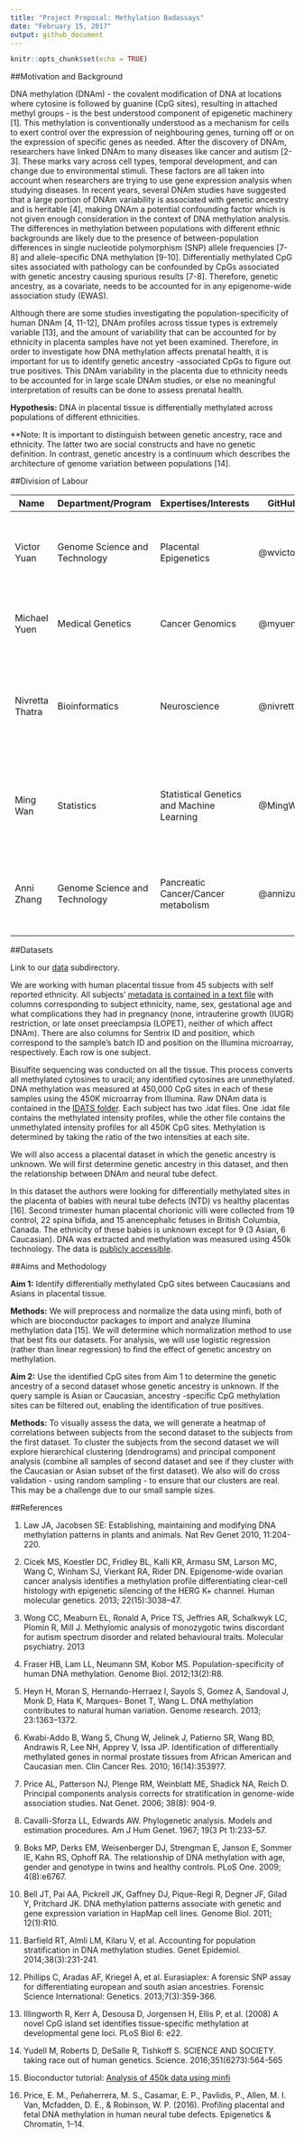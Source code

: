 ```yaml
---
title: "Project Proposal: Methylation Badassays"
date: "February 15, 2017"
output: github_document
---
```


```r
knitr::opts_chunk$set(echo = TRUE)
```

##Motivation and Background

DNA methylation (DNAm) - the covalent modification of DNA at locations where cytosine is followed by guanine (CpG sites), resulting in attached methyl groups - is the best understood component of epigenetic machinery [1]. This methylation is conventionally understood as a mechanism for cells to exert control over the expression of neighbouring genes, turning off or on the expression of specific genes as needed. After the discovery of DNAm, researchers have linked DNAm to many diseases like cancer and autism [2-3]. These marks vary across cell types, temporal development, and can change due to environmental stimuli. These factors are all taken into account when researchers are trying to use gene expression analysis when studying diseases. In recent years, several DNAm studies have suggested that a large portion of DNAm variability is associated with genetic ancestry and is heritable [4], making DNAm a potential confounding factor which is not given enough consideration in the context of DNA methylation analysis. The differences in methylation between populations with different ethnic backgrounds are likely due to the presence of between-population differences in single nucleotide polymorphism (SNP) allele frequencies [7-8] and allele-specific DNA methylation [9-10]. Differentially methylated CpG sites associated with pathology can be confounded by CpGs associated with genetic ancestry causing spurious results [7-8]. Therefore, genetic ancestry, as a covariate, needs to be accounted for in any epigenome-wide association study (EWAS). 

Although there are some studies investigating the population-specificity of human DNAm [4, 11-12], DNAm profiles across tissue types is extremely variable [13], and the amount of variability that can be accounted for by ethnicity in placenta samples have not yet been examined. Therefore, in order to investigate how DNA methylation affects prenatal health, it is important for us to identify genetic ancestry -associated CpGs to figure out true positives. This DNAm variability in the placenta due to ethnicity needs to be accounted for in large scale DNAm studies, or else no meaningful interpretation of results can be done to assess prenatal health. 

**Hypothesis:** DNA in placental tissue is differentially methylated across populations of different ethnicities.

**Note: It is important to distinguish between genetic ancestry, race and ethnicity. The latter two are social constructs and have no genetic definition. In contrast, genetic ancestry is a continuum which describes the architecture of genome variation between populations [14].


##Division of Labour

| **Name** | **Department/Program** | **Expertises/Interests** | **GitHub ID** | **Tasks** |
| ------------- | ------------- | ------------- | ------------- | ------------- |
| Victor Yuan | Genome Science and Technology | Placental Epigenetics | @wvictor14 | Proposal, first data peak, preprocessing, data normalization, Validation, Poster|
| Michael Yuen | Medical Genetics | Cancer Genomics | @myuen89 | preprocessing, data normalization, Progress report, Poster |
| Nivretta Thatra| Bioinformatics | Neuroscience | @nivretta | Proposal, first data peak, Statistical analysis (ID differentially methylated CpGs), Progress report, Poster |
| Ming Wan | Statistics | Statistical Genetics and Machine Learning | @MingWan10 | preprocessing, data normalization, Statistical analysis (ID differentially methylated CpGs), Poster |
| Anni Zhang | Genome Science and Technology | Pancreatic Cancer/Cancer metabolism | @annizubc | Proposal, Validation, Progress report, GitHub repository maintenance, Poster |


##Datasets

Link to our [data](https://github.com/STAT540-UBC/team_Methylation-Badassays/tree/master/data) subdirectory.

We are working with human placental tissue from 45 subjects with self reported ethnicity. All subjects’ [metadata is contained in a text file](https://github.com/STAT540-UBC/team_Methylation-Badassays/tree/master/data/Raw%20Data/supplementary%20clinical%20info) with columns corresponding to subject ethnicity, name, sex, gestational age and what complications they had in pregnancy (none, intrauterine growth (IUGR) restriction, or late onset preeclampsia (LOPET), neither of which affect DNAm). There are also columns for Sentrix ID and position, which correspond to the sample’s batch ID and position on the Illumina microarray, respectively. Each row is one subject.

Bisulfite sequencing was conducted on all the tissue. This process converts all methylated cytosines to uracil; any identified cytosines are unmethylated. DNA methylation was measured at 450,000 CpG sites in each of these samples using the 450K microarray from Illumina. Raw DNAm data is contained in the [IDATS folder](https://github.com/STAT540-UBC/team_Methylation-Badassays/tree/master/data/Raw%20Data/IDATS). Each subject has two .idat files. One .idat file contains the methylated intensity profiles, while the other file contains the unmethylated intensity profiles for all 450K CpG sites. Methylation is determined by taking the ratio of the two intensities at each site.



We will also access a placental dataset in which the genetic ancestry is unknown. We will first determine genetic ancestry in this dataset, and then the relationship between DNAm and neural tube defect.

In this dataset the authors were looking for differentially methylated sites in the placenta of babies with neural tube defects (NTD) vs healthy placentas [16]. Second trimester human placental chorionic villi were collected from 19 control, 22 spina bifida, and 15 anencephalic fetuses in British Columbia, Canada. The ethnicity of these babies is unknown except for 9 (3 Asian, 6 Caucasian). DNA was extracted and methylation was measured using 450k technology. The data is [publicly accessible](https://epigeneticsandchromatin.biomedcentral.com/articles/10.1186/s13072-016-0054-8).

##Aims and Methodology

**Aim 1:** Identify differentially methylated CpG sites between Caucasians and Asians in placental tissue.  

**Methods:** We will preprocess and normalize the data using minfi, both of which are bioconductor packages to import and analyze Illumina methylation data [15]. We will determine which normalization method to use that best fits our datasets. For analysis, we will use logistic regression (rather than linear regression) to find the effect of genetic ancestry on methylation.


**Aim 2:** Use the identified CpG sites from Aim 1 to determine the genetic ancestry of a second dataset whose genetic ancestry is unknown. If the query sample is Asian or Caucasian,  ancestry -specific CpG methylation sites can be filtered out, enabling the identification of true positives. 

**Methods:** To visually assess the data, we will generate a heatmap of correlations between subjects from the second dataset to the subjects from the first dataset. To cluster the subjects from the second dataset we will explore hierarchical clustering (dendrograms) and principal component analysis (combine all samples of second dataset and see if they cluster with the Caucasian or Asian subset of the first dataset). We also will do cross validation - using random sampling - to ensure that our clusters are real. This may be a challenge due to our small sample sizes.


##References

1. Law JA, Jacobsen SE: Establishing, maintaining and modifying DNA methylation patterns in plants and animals. Nat Rev Genet 2010, 11:204-220.

2. Cicek MS, Koestler DC, Fridley BL, Kalli KR, Armasu SM, Larson MC, Wang C, Winham SJ, Vierkant RA, Rider DN. Epigenome-wide ovarian cancer analysis identifies a methylation profile differentiating clear-cell histology with epigenetic silencing of the HERG K+ channel. Human molecular genetics. 2013; 22(15):3038–47.

3. Wong CC, Meaburn EL, Ronald A, Price TS, Jeffries AR, Schalkwyk LC, Plomin R, Mill J.
Methylomic analysis of monozygotic twins discordant for autism spectrum disorder and related behavioural traits. Molecular psychiatry. 2013

4. Fraser HB, Lam LL, Neumann SM, Kobor MS. Population-specificity of human DNA methylation. Genome Biol. 2012;13(2):R8.

5. Heyn H, Moran S, Hernando-Herraez I, Sayols S, Gomez A, Sandoval J, Monk D, Hata K, Marques- Bonet T, Wang L. DNA methylation contributes to natural human variation. Genome research. 2013; 23:1363–1372.

6. Kwabi-Addo B, Wang S, Chung W, Jelinek J, Patierno SR, Wang BD, Andrawis R, Lee NH, Apprey V, Issa JP. Identification of differentially methylated genes in normal prostate tissues from African American and Caucasian men. Clin Cancer Res. 2010; 16(14):3539?7.

7. Price AL, Patterson NJ, Plenge RM, Weinblatt ME, Shadick NA, Reich D. Principal components analysis corrects for stratification in genome-wide association studies. Nat Genet. 2006; 38(8): 904-9.

8. Cavalli-Sforza LL, Edwards AW. Phylogenetic analysis. Models and estimation procedures. Am J Hum Genet. 1967; 19(3 Pt 1):233–57.

9. Boks MP, Derks EM, Weisenberger DJ, Strengman E, Janson E, Sommer IE, Kahn RS, Ophoff RA. The relationship of DNA methylation with age, gender and genotype in twins and healthy controls. PLoS One. 2009; 4(8):e6767.

10. Bell JT, Pai AA, Pickrell JK, Gaffney DJ, Pique-Regi R, Degner JF, Gilad Y, Pritchard JK. DNA methylation patterns associate with genetic and gene expression variation in HapMap cell lines. Genome Biol. 2011; 12(1):R10.

11. Barfield RT, Almli LM, Kilaru V, et al. Accounting for population stratification in DNA methylation studies. Genet Epidemiol. 2014;38(3):231-241.

12. Phillips C, Aradas AF, Kriegel A, et al. Eurasiaplex: A forensic SNP assay for differentiating european and south asian ancestries. Forensic Science International: Genetics. 2013;7(3):359-366.

13. Illingworth R, Kerr A, Desousa D, Jorgensen H, Ellis P, et al. (2008) A novel CpG island set identifies tissue-specific methylation at developmental gene loci. PLoS Biol 6: e22. 

14. Yudell M, Roberts D, DeSalle R, Tishkoff S. SCIENCE AND SOCIETY. taking race out of human genetics. Science. 2016;351(6273):564-565

15. Bioconductor tutorial: [Analysis of 450k data using minfi](https://bioconductor.org/help/course-materials/2015/BioC2015/methylation450k.html#introduction)

16. Price, E. M., Peñaherrera, M. S., Casamar, E. P., Pavlidis, P., Allen, M. I. Van, Mcfadden, D. E., & Robinson, W. P. (2016). Profiling placental and fetal DNA methylation in human neural tube defects. Epigenetics & Chromatin, 1–14. 
